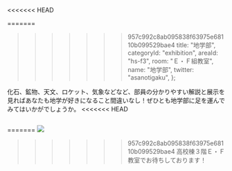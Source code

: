 <<<<<<< HEAD

=======
>>>>>>> 957c992c8ab095838f63975e68110b099529bae4
  title: "地学部",
  categoryId: "exhibition",
  areaId: "hs-f3",
  room: "Ｅ・Ｆ組教室",
  name: "地学部",
  twitter: "asanotigaku",
};

化石、鉱物、天文、ロケット、気象などなど、部員の分かりやすい解説と展示を見ればあなたも地学が好きになること間違いなし！ぜひとも地学部に足を運んでみてはいかがでしょうか。
<<<<<<< HEAD

<Image src="a-esc/activities.jpeg" alt="" layout="fill" />

=======
![](a-esc/activities.jpeg)
>>>>>>> 957c992c8ab095838f63975e68110b099529bae4
高校棟３階Ｅ・Ｆ教室でお待ちしております！
